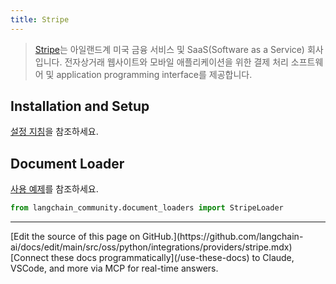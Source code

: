 ```yaml
---
title: Stripe
---
```


>[Stripe](https://stripe.com/en-ca)는 아일랜드계 미국 금융 서비스 및 SaaS(Software as a Service) 회사입니다. 전자상거래 웹사이트와 모바일 애플리케이션을 위한 결제 처리 소프트웨어 및 application programming interface를 제공합니다.


## Installation and Setup

[설정 지침](/oss/python/integrations/document_loaders/stripe)을 참조하세요.

## Document Loader

[사용 예제](/oss/python/integrations/document_loaders/stripe)를 참조하세요.

```python
from langchain_community.document_loaders import StripeLoader
```

---

<Callout icon="pen-to-square" iconType="regular">
    [Edit the source of this page on GitHub.](https://github.com/langchain-ai/docs/edit/main/src/oss/python/integrations/providers/stripe.mdx)
</Callout>
<Tip icon="terminal" iconType="regular">
    [Connect these docs programmatically](/use-these-docs) to Claude, VSCode, and more via MCP for    real-time answers.
</Tip>
